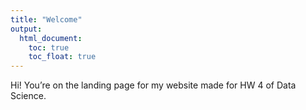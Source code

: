 ```yaml
---
title: "Welcome"
output: 
  html_document:
    toc: true
    toc_float: true
---
```


Hi! You're on the landing page for my website made for HW 4 of Data Science. 








